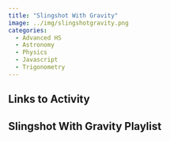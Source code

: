 ```yaml
---
title: "Slingshot With Gravity"
image: ../img/slingshotgravity.png
categories:
  - Advanced HS
  - Astronomy
  - Physics
  - Javascript
  - Trigonometry
---
```


## Links to Activity

## Slingshot With Gravity Playlist